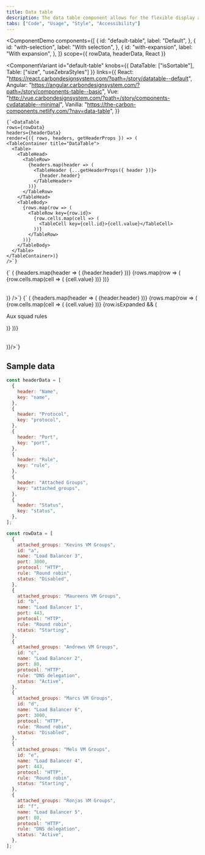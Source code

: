 ```yaml
---
title: Data table
description: The data table component allows for the flexible display and sorting of information.
tabs: ["Code", "Usage", "Style", "Accessibility"]
---
```



<ComponentDemo
  components={[
    {
      id: "default-table",
      label: "Default",
    },
    {
      id: "with-selection",
      label: "With selection",
    },
    {
      id: "with-expansion",
      label: "With expansion",
    },
  ]}
  scope={{ rowData, headerData, React }}
>
  <ComponentVariant
    id="default-table"
    knobs={{ DataTable: ["isSortable"], Table: ["size", "useZebraStyles"] }}
    links={{
      React:
        "https://react.carbondesignsystem.com/?path=/story/datatable--default",
      Angular:
        "https://angular.carbondesignsystem.com/?path=/story/components-table--basic",
      Vue:
        "http://vue.carbondesignsystem.com/?path=/story/components-cvdatatable--minimal",
      Vanilla: "https://the-carbon-components.netlify.com/?nav=data-table",
    }}
  >
    {`<DataTable
    rows={rowData}
    headers={headerData}
    render={({ rows, headers, getHeaderProps }) => (
    <TableContainer title="DataTable">
      <Table>
        <TableHead>
          <TableRow>
            {headers.map(header => (
              <TableHeader {...getHeaderProps({ header })}>
                {header.header}
              </TableHeader>
            ))}
          </TableRow>
        </TableHead>
        <TableBody>
          {rows.map(row => (
            <TableRow key={row.id}>
              {row.cells.map(cell => (
                <TableCell key={cell.id}>{cell.value}</TableCell>
              ))}
            </TableRow>
          ))}
        </TableBody>
      </Table>
    </TableContainer>)}
    />`}
  </ComponentVariant>
  <ComponentVariant
    id="with-selection"
    knobs={{ DataTable: ["isSortable"], Table: ["size", "useZebraStyles"] }}
    links={{
      React:
        "https://react.carbondesignsystem.com/?path=/story/datatable--with-selection",
      Angular:
        "https://angular.carbondesignsystem.com/?path=/story/components-table--basic",
      Vue:
        "http://vue.carbondesignsystem.com/?path=/story/components-cvdatatable--default",
      Vanilla: "https://the-carbon-components.netlify.com/?nav=data-table",
    }}
  >
    {`<DataTable
  rows={rowData}
  headers={headerData}
  render={({ rows, headers, getHeaderProps, getSelectionProps, getRowProps }) => (
  <TableContainer title="DataTable with selection">
    <Table>
      <TableHead>
        <TableRow>
          <TableSelectAll {...getSelectionProps()} />
          {headers.map(header => (
            <TableHeader {...getHeaderProps({ header })}>
              {header.header}
            </TableHeader>
          ))}
        </TableRow>
      </TableHead>
      <TableBody>
        {rows.map(row => (
          <TableRow {...getRowProps({ row })}>
            <TableSelectRow {...getSelectionProps({ row })} />
            {row.cells.map(cell => (
              <TableCell key={cell.id}>{cell.value}</TableCell>
            ))}
          </TableRow>
        ))}
      </TableBody>
    </Table>
  </TableContainer>)}
/>`}
  </ComponentVariant>
  <ComponentVariant
    id="with-expansion"
    knobs={{ DataTable: ["isSortable"] }}
    links={{
      React:
        "https://react.carbondesignsystem.com/?path=/story/datatable--with-expansion",
      Angular:
        "https://angular.carbondesignsystem.com/?path=/story/components-table--with-expansion",
      Vue:
        "http://vue.carbondesignsystem.com/?path=/story/components-cvdatatable--slotted-expanding-data",
      Vanilla: "https://the-carbon-components.netlify.com/?nav=data-table",
    }}
  >
    {`<DataTable
  rows={rowData}
  headers={headerData}
  render={({ rows, headers, getHeaderProps, getRowProps, getTableProps }) => (
  <TableContainer title="DataTable with expansion">
    <Table {...getTableProps()}>
      <TableHead>
        <TableRow>
          <TableExpandHeader />
          {headers.map(header => (
            <TableHeader {...getHeaderProps({ header })}>
              {header.header}
            </TableHeader>
          ))}
        </TableRow>
      </TableHead>
      <TableBody>
        {rows.map(row => (
          <React.Fragment key={row.id}>
            <TableExpandRow {...getRowProps({ row })}>
              {row.cells.map(cell => (
                <TableCell key={cell.id}>{cell.value}</TableCell>
              ))}
            </TableExpandRow>
            {row.isExpanded && (
              <TableExpandedRow colSpan={headers.length + 1}>
                <p>Aux squad rules</p>
              </TableExpandedRow>
            )}
          </React.Fragment>
        ))}
      </TableBody>
    </Table>
  </TableContainer>
)}/>`}
  </ComponentVariant>
</ComponentDemo>

## Sample data

```javascript
const headerData = [
  {
    header: "Name",
    key: "name",
  },
  {
    header: "Protocol",
    key: "protocol",
  },
  {
    header: "Port",
    key: "port",
  },
  {
    header: "Rule",
    key: "rule",
  },
  {
    header: "Attached Groups",
    key: "attached_groups",
  },
  {
    header: "Status",
    key: "status",
  },
];

const rowData = [
  {
    attached_groups: "Kevins VM Groups",
    id: "a",
    name: "Load Balancer 3",
    port: 3000,
    protocol: "HTTP",
    rule: "Round robin",
    status: "Disabled",
  },
  {
    attached_groups: "Maureens VM Groups",
    id: "b",
    name: "Load Balancer 1",
    port: 443,
    protocol: "HTTP",
    rule: "Round robin",
    status: "Starting",
  },
  {
    attached_groups: "Andrews VM Groups",
    id: "c",
    name: "Load Balancer 2",
    port: 80,
    protocol: "HTTP",
    rule: "DNS delegation",
    status: "Active",
  },
  {
    attached_groups: "Marcs VM Groups",
    id: "d",
    name: "Load Balancer 6",
    port: 3000,
    protocol: "HTTP",
    rule: "Round robin",
    status: "Disabled",
  },
  {
    attached_groups: "Mels VM Groups",
    id: "e",
    name: "Load Balancer 4",
    port: 443,
    protocol: "HTTP",
    rule: "Round robin",
    status: "Starting",
  },
  {
    attached_groups: "Ronjas VM Groups",
    id: "f",
    name: "Load Balancer 5",
    port: 80,
    protocol: "HTTP",
    rule: "DNS delegation",
    status: "Active",
  },
];
```
